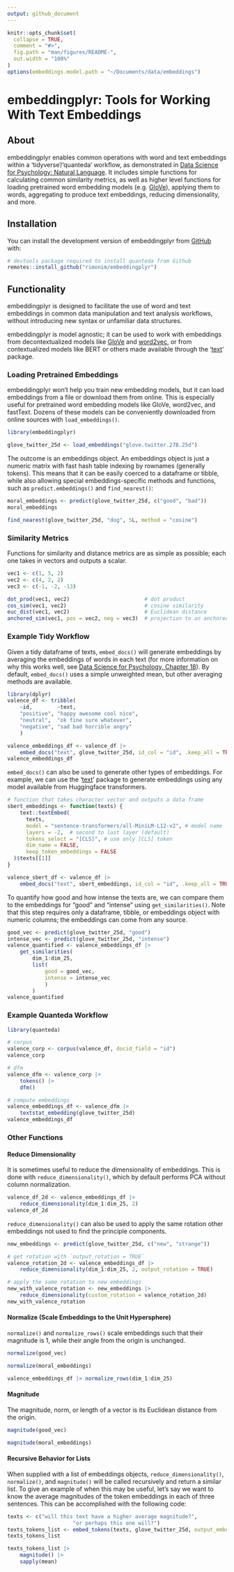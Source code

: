 ```yaml
---
output: github_document
---
```


<!-- README.md is generated from README.Rmd. Please edit that file -->

```r
knitr::opts_chunk$set(
  collapse = TRUE,
  comment = "#>",
  fig.path = "man/figures/README-",
  out.width = "100%"
)
options(embeddings.model.path = "~/Documents/data/embeddings")
```

# embeddingplyr: Tools for Working With Text Embeddings

<!-- badges: start -->
<!-- badges: end -->

## About

embeddingplyr enables common operations with word and text embeddings within a 'tidyverse'/'quanteda' workflow, as demonstrated in [Data Science for Psychology: Natural Language](http://ds4psych.com). It includes simple functions for calculating common similarity metrics, as well as higher level functions for loading pretrained word embedding models (e.g. [GloVe](https://nlp.stanford.edu/projects/glove/)), applying them to words, aggregating to produce text embeddings, reducing dimensionality, and more.

## Installation

You can install the development version of embeddingplyr from [GitHub](https://github.com/) with:

``` r
# devtools package required to install quanteda from Github 
remotes::install_github("rimonim/embeddingplyr") 
```

## Functionality

embeddingplyr is designed to facilitate the use of word and text embeddings in common data manipulation and text analysis workflows, without introducing new syntax or unfamiliar data structures.

embeddingplyr is model agnostic; it can be used to work with embeddings from decontextualized models like [GloVe](https://nlp.stanford.edu/projects/glove/) and [word2vec](https://code.google.com/archive/p/word2vec/), or from contextualized models like BERT or others made available through the '[text](https://r-text.org)' package.

### Loading Pretrained Embeddings

embeddingplyr won't help you train new embedding models, but it can load embeddings from a file or download them from online. This is especially useful for pretrained word embedding models like GloVe, word2vec, and fastText. Dozens of these models can be conveniently downloaded from online sources with `load_embeddings()`.

```r
library(embeddingplyr)

glove_twitter_25d <- load_embeddings("glove.twitter.27B.25d")
```

The outcome is an embeddings object. An embeddings object is just a numeric matrix with fast hash table indexing by rownames (generally tokens). This means that it can be easily coerced to a dataframe or tibble, while also allowing special embeddings-specific methods and functions, such as `predict.embeddings()` and `find_nearest()`:

```r
moral_embeddings <- predict(glove_twitter_25d, c("good", "bad"))
moral_embeddings

find_nearest(glove_twitter_25d, "dog", 5L, method = "cosine")
```

### Similarity Metrics

Functions for similarity and distance metrics are as simple as possible; each one takes in vectors and outputs a scalar.

```r
vec1 <- c(1, 5, 2)
vec2 <- c(4, 2, 2)
vec3 <- c(-1, -2, -13)

dot_prod(vec1, vec2)            		    # dot product
cos_sim(vec1, vec2)             		    # cosine similarity
euc_dist(vec1, vec2)            		    # Euclidean distance
anchored_sim(vec1, pos = vec2, neg = vec3)  # projection to an anchored vector
```

### Example Tidy Workflow

Given a tidy dataframe of texts, `embed_docs()` will generate embeddings by averaging the embeddings of words in each text (for more information on why this works well, see [Data Science for Psychology, Chapter 18](https://ds4psych.com/decontextualized-embeddings#sec-embedding-magnitude)). By default, `embed_docs()` uses a simple unweighted mean, but other averaging methods are available.

```r
library(dplyr)
valence_df <- tribble(
	~id,        ~text,
	"positive", "happy awesome cool nice",
	"neutral",  "ok fine sure whatever",
	"negative", "sad bad horrible angry"
	)

valence_embeddings_df <- valence_df |> 
	embed_docs("text", glove_twitter_25d, id_col = "id", .keep_all = TRUE)
valence_embeddings_df
```

`embed_docs()` can also be used to generate other types of embeddings. For example, we can use the '[text](https://r-text.org)' package to generate embeddings using any model available from Huggingface transformers.

```r
# function that takes character vector and outputs a data frame
sbert_embeddings <- function(texts) {
	text::textEmbed(
	  texts,
	  model = "sentence-transformers/all-MiniLM-L12-v2", # model name
	  layers = -2,  # second to last layer (default)
	  tokens_select = "[CLS]", # use only [CLS] token
	  dim_name = FALSE,
	  keep_token_embeddings = FALSE
  )$texts[[1]]
}

valence_sbert_df <- valence_df |> 
	embed_docs("text", sbert_embeddings, id_col = "id", .keep_all = TRUE)
```

To quantify how good and how intense the texts are, we can compare them to the embeddings for "good" and "intense" using `get_similarities()`. Note that this step requires only a dataframe,  tibble, or embeddings object with numeric columns; the embeddings can come from any source. 

```r
good_vec <- predict(glove_twitter_25d, "good")
intense_vec <- predict(glove_twitter_25d, "intense")
valence_quantified <- valence_embeddings_df |> 
	get_similarities(
		dim_1:dim_25, 
		list(
			good = good_vec, 
			intense = intense_vec
			)
		)
valence_quantified
```
### Example Quanteda Workflow

```r
library(quanteda)

# corpus
valence_corp <- corpus(valence_df, docid_field = "id")
valence_corp

# dfm
valence_dfm <- valence_corp |> 
	tokens() |> 
	dfm()

# compute embeddings
valence_embeddings_df <- valence_dfm |> 
	textstat_embedding(glove_twitter_25d)
valence_embeddings_df
```

### Other Functions

#### Reduce Dimensionality

It is sometimes useful to reduce the dimensionality of embeddings. This is done with `reduce_dimensionality()`, which by default performs PCA without column normalization.

```r
valence_df_2d <- valence_embeddings_df |> 
	reduce_dimensionality(dim_1:dim_25, 2)
valence_df_2d
```
`reduce_dimensionality()` can also be used to apply the same rotation other embeddings not used to find the principle components. 

```r
new_embeddings <- predict(glove_twitter_25d, c("new", "strange"))

# get rotation with `output_rotation = TRUE`
valence_rotation_2d <- valence_embeddings_df |> 
	reduce_dimensionality(dim_1:dim_25, 2, output_rotation = TRUE)

# apply the same rotation to new embeddings
new_with_valence_rotation <- new_embeddings |> 
	reduce_dimensionality(custom_rotation = valence_rotation_2d)
new_with_valence_rotation
```

#### Normalize (Scale Embeddings to the Unit Hypersphere)

`normalize()` and `normalize_rows()` scale embeddings such that their magnitude is 1, while their angle from the origin is unchanged.

```r
normalize(good_vec)

normalize(moral_embeddings)

valence_embeddings_df |> normalize_rows(dim_1:dim_25)
```

#### Magnitude

The magnitude, norm, or length of a vector is its Euclidean distance from the origin.

```r
magnitude(good_vec)

magnitude(moral_embeddings)
```

#### Recursive Behavior for Lists

When supplied with a list of embeddings objects, `reduce_dimensionality()`, `normalize()`, and `magnitude()` will be called recursively and return a similar list. To give an example of when this may be useful, let's say we want to know the average magnitudes of the token embeddings in each of three sentences. This can be accomplished with the following code:

```r
texts <- c("will this text have a higher average magnitude?", 
					 "or perhaps this one will?")
texts_tokens_list <- embed_tokens(texts, glove_twitter_25d, output_embeddings = TRUE)
texts_tokens_list

texts_tokens_list |> 
	magnitude() |> 
	sapply(mean)
```

